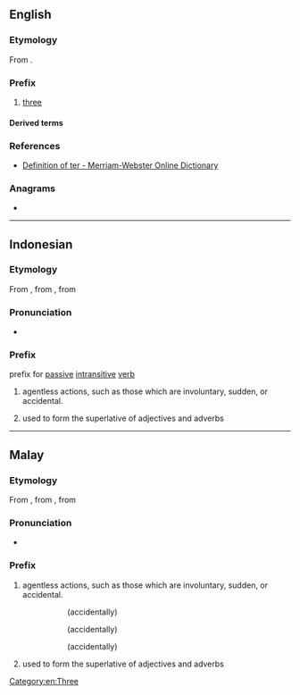 {{also|ter|TER|tér|têr|țer|-ter|Appendix:Variations of "ter"}}
==English==

===Etymology===
From {{etyl|la|en}} {{m|la|ter||three times}}.

===Prefix===
{{en-prefix}}

# [[three]]

====Derived terms====
{{prefixsee|en}}

===References===
* [http://m-w.com/dictionary/ter- Definition of ter - Merriam-Webster Online Dictionary]

===Anagrams===
* {{anagrams|en|a=ert|ERT|Ret.|ert|ret}}

[[Category:en:Three]]

----

==Indonesian==

===Etymology===
From {{etyl|poz-mly-pro|id}} {{m|poz-mly-pro|*tAr-}}, from {{etyl|poz-pro|id}} {{m|poz-pro|*taʀ-}}, from {{etyl|map-pro|id}} {{m|map-pro|*taʀ-}}

===Pronunciation===
* {{IPA|id|/tə(r)/}}

===Prefix===
{{head|id|prefix}}
prefix for [[passive]] [[intransitive]] [[verb]]
# agentless actions, such as those which are involuntary, sudden, or accidental.
#: {{prefixusex|id|tidur|t1=sleep|tertidur|t2='''(accidentally)''' {{l|en|slept}}}}
#: {{prefixusex|id|jatuh|t1=fall|terjatuh|t2='''(suddenly)''' {{l|en|fall}}}}
# used to form the superlative of adjectives and adverbs
#: {{prefixusex|id|besar|t1=big|terbesar|t2=big'''est'''}}
#: {{prefixusex|id|panjang|t1=long|terpanjang|t2=long'''est'''}}

----

==Malay==

===Etymology===
From {{etyl|poz-mly-pro|ms}} {{m|poz-mly-pro|*tAr-}}, from {{etyl|poz-pro|ms}} {{m|poz-pro|*taʀ-}}, from {{etyl|map-pro|ms}} {{m|map-pro|*taʀ-}}

===Pronunciation===
* {{IPA|ms|/tə(r)/}}

===Prefix===
{{head|ms|prefix}}

# agentless actions, such as those which are involuntary, sudden, or accidental.
#: {{l|ms|terbaling}}
#:: (accidentally) {{l|en|threw}}
#: {{l|ms|tertidur}}
#:: (accidentally) {{l|en|slept}}
#: {{l|ms|terberi}}
#:: (accidentally) {{l|en|gave}}
# used to form the superlative of adjectives and adverbs
#: {{l|ms|terbesar|'''ter'''besar}}
#:: {{l|en|biggest|big'''est'''}}
#: {{l|ms|terpanjang|'''ter'''panjang}}
#:: {{l|en|longest|long'''est'''}}
#: {{l|ms|tercantik|'''ter'''cantik}}
#:: {{l|en|most beautiful|'''most''' beautiful}}